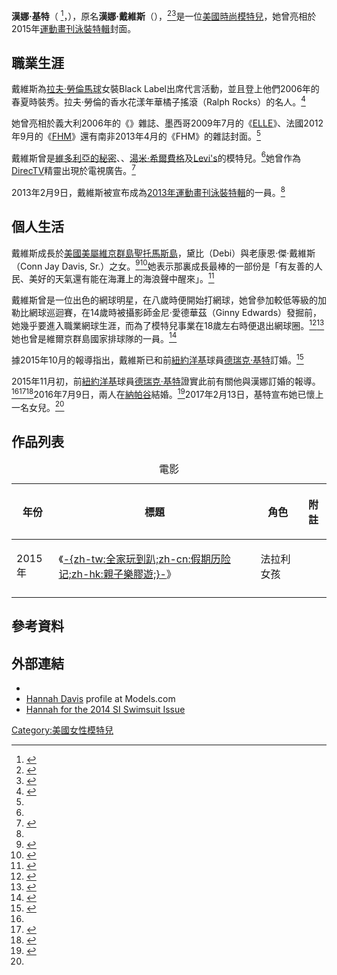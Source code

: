 {{Link style|time=2015-12-11T06:12:48+00:00}}
{{Infobox model
| name          = 漢娜·基特<br>Hannah Jeter
| image         = Hannah Davis 2014 (cropped).jpg
| birth_name    = Hannah Davis
| birth_date    = {{birth date and age|1990|05|05}}
| birth_place   = [[美屬維京群島|美屬維京群島]][[夏洛特阿馬利亞|夏洛特阿馬利亞]]
| spouse        = {{marriage|[[德瑞克·基特|德瑞克·基特]]|2016}}
| height        = {{height|ft=5|in=9+1/2}}<ref name="fmd" />
| haircolor     = 暗金色<ref name="fmd" />
| eyecolor      = 綠色<ref name="fmd" />
| measurements  = {{convert|34|-|26|-|35|in|cm}}
| dress size    = 34 EU/4 US/6 UK
| shoesize      = 41 EU/10 US/7 UK
| agency        = 紐約IMG<ref>{{cite web|url=http://imgmodels.com/model/new-york/women/19645|title=Hannah Jeter - IMG Models|publisher=|accessdate=2017-02-27|archive-date=2017-11-19|archive-url=https://web.archive.org/web/20171119141640/http://www.imgmodels.com/model/new-york/women/19645|dead-url=no}}</ref>
| website      = 
}}
'''漢娜·基特'''（{{lang-en|Hannah Jeter}} <ref name="theplayerstribune.com">{{cite web|url=http://www.theplayerstribune.com/hannah-jeter-the-derek-jeter-i-know/|title=The Derek I Know - The Players' Tribune|publisher=|accessdate=2017-02-27|archive-date=2018-03-11|archive-url=https://web.archive.org/web/20180311070239/https://www.theplayerstribune.com/hannah-jeter-the-derek-jeter-i-know/|dead-url=no}}</ref>，{{bd|1990年|5月5日}}），原名'''漢娜·戴維斯'''（{{lang-en|Hannah Davis}}），<ref>{{cite news|title=Happy birthday to 2015 SI Swimsuit cover model Hannah Davis!|url=http://www.si.com/swim-daily/2015/05/05/hannah-davis-25th-birthday|publisher=Sports Illustrated|accessdate=2016-02-27|first=Kelsey|last=Hendrix|date=2015-05-05|archive-date=2018-10-03|archive-url=https://web.archive.org/web/20181003015430/https://www.si.com/swim-daily/2015/05/05/hannah-davis-25th-birthday|dead-url=no}}</ref><ref name=us-engaged>{{cite news | url = http://www.usmagazine.com/celebrity-news/news/derek-jeter-confirms-hannah-davis-engagement-details-2015311 | title = Derek Jeter Confirms Hannah Davis Engagement: Details! | work = Us Weekly | date = 2015-11-03 | first = Stephanie | last = Webber | accessdate = 2015-11-03 | quote = ...Jeter, 25, ... | archive-date = 2018-02-13 | archive-url = https://web.archive.org/web/20180213021913/https://www.usmagazine.com/celebrity-news/news/derek-jeter-confirms-hannah-davis-engagement-details-2015311/ | dead-url = no }}</ref>是一位[[美國人|美國]][[時尚|時尚]][[模特兒|模特兒]]，她曾亮相於2015年[[運動畫刊泳裝特輯|運動畫刊泳裝特輯]]封面。

==職業生涯==
戴維斯為[[拉夫·勞倫馬球|拉夫·勞倫馬球]]女裝Black Label出席代言活動，並且登上他們2006年的春夏時裝秀。拉夫·勞倫的香水花漾年華橘子搖滾（Ralph Rocks）的名人。<ref name="fmd">{{en}}{{cite web |url=http://www.fashionmodeldirectory.com/models/Hannah_Davis/ |title=HANNAH DAVIS |work=fashionmodeldirectory.com |publisher=The Fashion Model Directory |accessdate=2014-05-12 |archive-date=2015-09-12 |archive-url=https://web.archive.org/web/20150912103320/http://www.fashionmodeldirectory.com/models/Hannah_Davis |dead-url=no }}</ref>

她曾亮相於義大利2006年的《{{link-en|D雜誌|D Magazine|D}}》雜誌、墨西哥2009年7月的《[[ELLE|ELLE]]》、法國2012年9月的《[[FHM|FHM]]》還有南非2013年4月的《FHM》的雜誌封面。<ref name="fmd"/>

戴維斯曾是[[維多利亞的秘密|維多利亞的秘密]]、{{link-en|美國之鷹服飾|American Eagle Outfitters}}、[[湯米·希爾費格|湯米·希爾費格]]及[[Levi's|Levi's]]的模特兒。<ref name="fmd"/>她曾作為[[DirecTV|DirecTV]]精靈出現於電視廣告。<ref>{{en}}{{cite news |last=Wyatt |first=Swain |url=http://coed.com/2013/01/07/whos-that-girl-hannah-davis-directv-genie-photos/ |title=WHO'S THAT GIRL: HANNAH DAVIS, THE DIRECTV GENIE [PHOTOS] |work=coed.com |date=2013-01-07 |accessdate=2014-05-12 |archive-url=https://web.archive.org/web/20140512230813/http://coed.com/2013/01/07/whos-that-girl-hannah-davis-directv-genie-photos/ |archive-date=2014-05-12 |dead-url=yes }}</ref>

2013年2月9日，戴維斯被宣布成為[[運動畫刊泳裝特輯|2013年運動畫刊泳裝特輯]]的一員。<ref name="b4in"/>

==個人生活==
戴維斯成長於[[美國|美國]][[美屬維京群島|美屬維京群島]][[聖托馬斯島_(美屬維爾京群島)|聖托馬斯島]]，黛比（Debi）與老康恩·傑·戴維斯（Conn Jay Davis, Sr.）之女。<ref>{{en}}{{cite journal en|url = http://issuu.com/davisandelkinscollege/docs/fall_2013/42|journal = Forward|title = Alumni Notes|pages = 42|volume = 58|issue = 2|year = 2013|publisher = Davis & Elkins College|accessdate = 2015-02-12|archive-date = 2016-01-05|archive-url = https://web.archive.org/web/20160105125652/http://issuu.com/davisandelkinscollege/docs/fall_2013/42|dead-url = no}}</ref><ref>{{en}}{{cite web|url=http://athletics.colgate.edu/Football/archives/2004season/2004%20Player%20Profiles.PDF|title=Meet the Raiders|pages=24|format=PDF|work=goColgateRaiders.com|accessdate=2015-02-12|archive-url=https://web.archive.org/web/20160222011926/http://athletics.colgate.edu/Football/archives/2004season/2004%20Player%20Profiles.PDF|archive-date=2016-02-22|dead-url=yes}}</ref>她表示那裏成長最棒的一部份是「有友善的人民、美好的天氣還有能在海灘上的海浪聲中醒來」。<ref name="motw">{{en}}{{cite web |url=http://models.com/model_culture/model_of_week/Hannah/index.html |title=Model of the Week – Hannah |work=models.com |publisher=MODELS.com, Inc. |accessdate=2014-05-12 |deadurl=yes |archiveurl=https://web.archive.org/web/20070919114022/http://models.com/model_culture/model_of_week/Hannah/index.html |archivedate=2007-09-19 }}</ref>

戴維斯曾是一位出色的網球明星，在八歲時便開始打網球，她曾參加較低等級的加勒比網球巡迴賽，在14歲時被攝影師金尼·愛德華茲（Ginny Edwards）發掘前，她幾乎要進入職業網球生涯，而為了模特兒事業在18歲左右時便退出網球圈。<ref>{{en}}{{cite news |last=Gray |first=Andy |url=http://swimdaily.si.com/2013/03/22/hannah-davis-meet-the-model/ |title=Meet the Model: Hannah Davis |work=swimdaily.si.com |publisher=Time Warner Company |date=2013-03-22 |accessdate=2014-05-12 |deadurl=yes |archiveurl=https://web.archive.org/web/20140219073843/http://swimdaily.si.com/2013/03/22/hannah-davis-meet-the-model/ |archivedate=2014-02-19 }}</ref><ref>{{en}}{{cite news |last=Gray |first=Andy |url=http://swimdaily.si.com/2013/09/03/hannah-davis-discusses-tennis-modeling-sinow/ |title=Hannah Davis discusses the U.S. Open, why she pursued modeling instead of tennis |work=swimdaily.si.com |publisher=Time Warner Company |date=2013-09-03 |accessdate=2014-05-12 |deadurl=yes |archiveurl=https://web.archive.org/web/20140511015454/http://swimdaily.si.com/2013/09/03/hannah-davis-discusses-tennis-modeling-sinow/ |archivedate=2014-05-11 }}</ref>她也曾是維爾京群島國家排球隊的一員。<ref>{{en}}{{cite news |last=Lyn Pesce |first=Nicole |last2=Friedman |first2=Molly |url=http://www.nydailynews.com/entertainment/gossip/meet-derek-jeter-squeeze-hannah-davis-article-1.1428402 |title=Bronx bombshell: Meet Hannah Davis, the main squeeze of Derek Jeter |work=nydailynews.com |publisher=[[:en:Daily_News_(New_York)|New York Daily News]] |date=2013-08-16 |accessdate=2014-05-12 |archive-date=2018-11-26 |archive-url=https://web.archive.org/web/20181126135009/https://www.nydailynews.com/entertainment/gossip/meet-derek-jeter-squeeze-hannah-davis-article-1.1428402 |dead-url=no }}</ref>

據2015年10月的報導指出，戴維斯已和前[[紐約洋基|紐約洋基]]球員[[德瑞克·基特|德瑞克·基特]]訂婚。<ref>{{cite web |title= Derek Jeter set to marry Hannah Davis |url= http://www.nydailynews.com/entertainment/gossip/confidential/derek-jeter-set-marry-hannah-davis-article-1.2413797 |website= New York Daily News |publisher= [[:en:Daily_News_(New_York)|New York Daily News]] |date= 2015-10-27 |accessdate= 2015-10-27 |archive-date= 2020-11-08 |archive-url= https://web.archive.org/web/20201108103808/https://www.nydailynews.com/entertainment/gossip/confidential/derek-jeter-set-marry-hannah-davis-article-1.2413797 |dead-url= no }}</ref>

2015年11月初，前[[紐約洋基|紐約洋基]]球員[[德瑞克·基特|德瑞克·基特]]證實此前有關他與漢娜訂婚的報導。<ref name=us-engaged /><ref>{{cite web|url= http://www.nydailynews.com/entertainment/gossip/confidential/derek-jeter-set-marry-hannah-davis-article-1.2413797|title= Derek Jeter set to marry Hannah Jeter|work= Daily News|location= New York|date= 2015-10-27|accessdate= 2015-11-03|archive-date= 2020-11-08|archive-url= https://web.archive.org/web/20201108103808/https://www.nydailynews.com/entertainment/gossip/confidential/derek-jeter-set-marry-hannah-davis-article-1.2413797|dead-url= no}}</ref><ref>{{cite web | url = http://www.theplayerstribune.com/derek-jeter-meet-my-dog-kane/ | title=Kane|first=Derek|last=Jeter| date=2015-11-03| publisher=The Players' Tribune (Jeter official blog) | accessdate= 2015-11-06| archivedate= 2015-11-06|archiveurl=https://web.archive.org/web/20151106035937/http://www.theplayerstribune.com/derek-jeter-meet-my-dog-kane/ | deadurl=no}}</ref>2016年7月9日，兩人在[[納帕谷|納帕谷]]結婚。<ref>{{Cite news|url=http://www.dailymail.co.uk/tvshowbiz/article-3682817/Home-run-Yankees-icon-Derek-Jeter-Sports-Illustrated-model-Hannah-Davis-marry-California.html|title=Yankees legend Derek Jeter and Sports Illustrated model Hannah Davis marry in California|first1=Anneta|last1=Konstantinides|first2=Caitlin|last2=O'Toole|website=dailymail.co.uk|publisher=DailyMail|date=2016-07-10|accessdate=2017-04-20|archive-date=2020-11-08|archive-url=https://web.archive.org/web/20201108111629/https://www.dailymail.co.uk/tvshowbiz/article-3682817/Home-run-Yankees-icon-Derek-Jeter-Sports-Illustrated-model-Hannah-Davis-marry-California.html|dead-url=no}}</ref>2017年2月13日，基特宣布她已懷上一名女兒。<ref name="theplayerstribune.com"/>

==作品列表==
{| class="wikitable sortable"
|+ 電影
! 年份
! 標題
! 角色
! class="unsortable" | 附註
|-
| 2015年
| 《[[全家玩到趴|-{zh-tw:全家玩到趴;zh-cn:假期历险记;zh-hk:親子樂膠遊;}-]]》
| 法拉利女孩
|
|-
|}

==參考資料==
{{reflist}}
==外部連結==
{{Commons category|Hannah Davis (model)}}
*{{fashionmodel|id=hannah_davis|name=Hannah Davis}}
*[https://web.archive.org/web/20070919114022/http://models.com/model_culture/model_of_week/Hannah/index.html Hannah Davis] profile at Models.com
*[http://swimsuit.si.com/swimsuit/models/hannah-davis Hannah for the 2014 SI Swimsuit Issue] {{Wayback|url=http://swimsuit.si.com/swimsuit/models/hannah-davis |date=20150208050102 }}

{{SISwimsuitCoverModels}}

{{DEFAULTSORT:Davis, Hannah}}
[[Category:美國女性模特兒|Category:美國女性模特兒]]